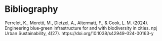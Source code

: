 # Bibliography {.unnumbered}

Perrelet, K., Moretti, M., Dietzel, A., Altermatt, F., & Cook, L. M. (2024). Engineering blue‑green infrastructure for and with biodiversity in cities. npj Urban Sustainability, 4(27). https://doi.org/10.1038/s42949-024-00163-y

::: {#refs}
:::
